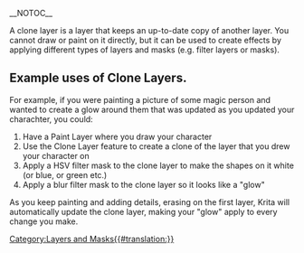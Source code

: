 __NOTOC__

A clone layer is a layer that keeps an up-to-date copy of another layer. You cannot draw or paint on it directly, but it can be used to create effects by applying different types of layers and masks (e.g. filter layers or masks).

==Example uses of Clone Layers.==
For example, if you were painting a picture of some magic person and wanted to create a glow around them that was updated as you updated your charachter, you could:

# Have a Paint Layer where you draw your character
# Use the Clone Layer feature to create a clone of the layer that you drew your character on
# Apply a HSV filter mask to the clone layer to make the shapes on it white (or blue, or green etc.)
# Apply a blur filter mask to the clone layer so it looks like a "glow"

As you keep painting and adding details, erasing on the first layer, Krita will automatically update the clone layer, making your "glow" apply to every change you make.

[[Category:Layers and Masks{{#translation:}}]]

